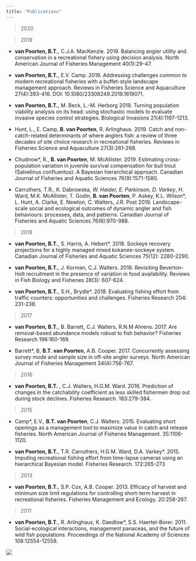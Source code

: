 ```yaml
---
title: "Publications"
---
```



> 2020



> 2019

- **van Poorten, B.T.**, C.J.A. MacKenzie. 2019. Balancing angler utility and conservation in a recreational fishery using decision analysis. North American Journal of Fisheries Management 40(1):29-47.

- **van Poorten, B.T.**, E.V. Camp. 2019. Addressing challenges common to modern recreational fisheries with a buffet-style landscape management approach. Reviews in Fisheries Science and Aquaculture 27(4):393-416. DOI: 10.1080/23308249.2019.1619071.

- **van Poorten, B.T.**, M. Beck, L.-M. Herborg 2019. Turning population viability analysis on its head: using stochastic models to evaluate invasive species control strategies. Biological Invasions 21(4):1197-1213.

- Hunt, L., E. Camp, **B. van Poorten**, R. Arlinghaus. 2019. Catch and non-catch-related determinants of where anglers fish: a review of three decades of site choice research in recreational fisheries. Reviews in Fisheries Science and Aquaculture 27(3):261-268.

- Chudnow*, R., **B. van Poorten**, M. McAllister. 2019. Estimating cross-population variation in juvenile survival compensation for bull trout (Salvelinus confluentus): A Bayesian hierarchical approach. Canadian Journal of Fisheries and Aquatic Sciences 76(9):1571-1580.

- Carruthers, T.R., K. Dabrowska*, W. Haider, E. Parkinson, D. Varkey*, H. Ward, M.K. McAllister, T. Godin, **B. van Poorten**, P. Askey, K.L. Wilson*, L. Hunt, A. Clarke, E. Newton, C. Walters, J.R. Post 2019. Landscape-scale social and ecological outcomes of dynamic angler and fish behaviours: processes, data, and patterns. Canadian Journal of Fisheries and Aquatic Sciences 76(6):970-988.


> 2018

- **van Poorten, B.T.**, S. Harris, A. Hebert*. 2018. Sockeye recovery projections for a highly managed mixed kokanee-sockeye system. Canadian Journal of Fisheries and Aquatic Sciences 75(12): 2280-2290.

- **van Poorten, B.T.**, J. Korman, C.J. Walters. 2018. Revisiting Beverton-Holt recruitment in the presence of variation in food availability. Reviews in Fish Biology and Fisheries 28(3): 607-624.

- **van Poorten, B.T.**, S.H., Brydle*. 2018. Evaluating fishing effort from traffic counters: opportunities and challenges. Fisheries Research 204: 231-238.

> 2017

- **van Poorten, B.T.**, B. Barrett, C.J. Walters, R.N.M Ahrens. 2017. Are removal-based abundance models robust to fish behavior? Fisheries Research 196:160-169.

- Barrett*, B, **B.T. van Poorten**, A.B. Cooper. 2017. Concurrently assessing survey mode and sample size in off-site angler surveys. North American Journal of Fisheries Management 34(4):756-767.

> 2016

- **van Poorten, B.T.** , C.J. Walters, H.G.M. Ward. 2016. Prediction of changes in the catchability coefficient as less skilled fishermen drop out during stock declines. Fisheries Research. 183:279-384.

> 2015

- Camp*, E.V., **B.T. van Poorten**, C.J. Walters. 2015. Evaluating short openings as a management tool to maximize value in catch and release fisheries. North American Journal of Fisheries Management. 35:1106-1120.

- **van Poorten, B.T.**, T.R. Carruthers, H.G.M. Ward, D.A. Varkey*. 2015. Imputing recreational fishing effort from time-lapse cameras using an hierarchical Bayesian model. Fisheries Research. 172:265-273

>2013

- **van Poorten, B.T.**, S.P. Cox, A.B. Cooper. 2013. Efficacy of harvest and minimum size limit regulations for controlling short-term harvest in recreational fisheries. Fisheries Management and Ecology. 20:258-267.

> 2011

- **van Poorten, B.T.**, R. Arlinghaus, K. Daedlow*, S.S. Haertel-Borer. 2011. Social-ecological interactions, management panaceas, and the future of wild fish populations. Proceedings of the National Academy of Sciences 108:12554-12559.

![](https://lh3.googleusercontent.com/uc2kDeoMIN9PjcCLMLkIfRRJe4EJDfl9M2WhhCLzPw2iaMYvu3IQDnzVFwxXCK1LC0wKYkrKmJMMNUbqzhvH8JniZRxROYEsAXUpmS2lLKFgEkdEn4sXQ8BwNK6zrRXBaAQbOgESIuj27O3reXeOVGNTMq3D4-qRIH8Sv-d40Yrl1Y-b-R3KgyqOGDK_vreo-9AC_eypuiC8CI2wt2Ws1mjBM9QpZwGNu7IVWrdlWlizsu_zkt8L5Pf6LR4ogtBb5cIAHx3kVW05MHnc9MVT0Zs0V4LGDpO5yED7YhL7IENl5-PxNvKkS1wSnxEby75_OXqbADs3Xzebe__HbHbjKsRpuPlpPufvQcwLpJSrVI2327H3RZKVb1_QJ0Ek8lebLuhSJz3WAUDM-y1VKuc2bi4kWzUbXglLKU2Hr9dI8Eg78FZgvZ2O4jtVAB7isGOahGfGK4Fp7-8Jwu8pPOEpm5lmFA6gqkVRdW4J4sDFt_Lm2Kq6BVN3wt2CMeE3v8LrZf8TxK0kixVIvMD5_3WcCtBSukG9v77fHrbDN7q0b4RH_wH_BSwK303nFhuSFRFctI4F4LQ7FL-NfkGTwAP1G0es1vfiBJFhnJQo2qWsZEBmctIPGlxtQGl7iEEnD2m0Zjt65_Xquo6CT5kDKUatZ21Vmm7dDMmDHIzuucuDRJ1fbEJNPRpfKWMr5jw186evFulRt8bhAYRroCwDQBDPkoA=w2272-h1137-no?authuser=0)
